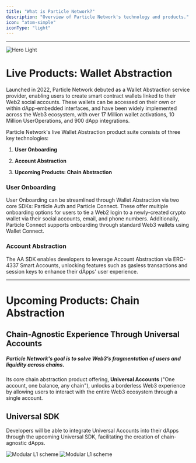 ```yaml
---
title: "What is Particle Network?"
description: "Overview of Particle Network's technology and products."
icon: "atom-simple"
iconType: "light"
---
```


***

<img alt="Hero Light" classname="block dark:hidden" src="/images/hero-dark.png" />

# Live Products: Wallet Abstraction

Launched in 2022, Particle Network debuted as a Wallet Abstraction service provider, enabling users to create smart contract wallets linked to their Web2 social accounts. These wallets can be accessed on their own or within dApp-embedded interfaces, and have been widely implemented across the Web3 ecosystem, with over 17 Million wallet activations, 10 Million UserOperations, and 900 dApp integrations.

Particle Network's live Wallet Abstraction product suite consists of three key technologies:

1. **User Onboarding**

2. **Account Abstraction**

3. **Upcoming Products: Chain Abstraction**

### User Onboarding

User Onboarding can be streamlined through Wallet Abstraction via two core SDKs: Particle Auth and Particle Connect. These offer multiple onboarding options for users to tie a Web2 login to a newly-created crypto wallet via their social accounts, email, and phone numbers. Additionally, Particle Connect supports onboarding through standard Web3 wallets using Wallet Connect.

<Card title="Learn more about Wallet Abstraction" icon="wallet" href="/landing/wallet-abstraction/waas/overview" />

### Account Abstraction

The AA SDK enables developers to leverage Account Abstraction via ERC-4337 Smart Accounts, unlocking features such as gasless transactions and session keys to enhance their dApps' user experience.

<Card title="Learn more about Account Abstraction" icon="gas-pump" href="api-reference/aa/introduction" />

***

# Upcoming Products: Chain Abstraction

## Chain-Agnostic Experience Through Universal Accounts

##### Particle Network's goal is to solve Web3’s fragmentation of users and liquidity across chains.

Its core chain abstraction product offering, **Universal Accounts** ("One account, one balance, any chain"), unlocks a borderless Web3 experience by allowing users to interact with the entire Web3 ecosystem through a single account.&#x20;

## Universal SDK

Developers will be able to integrate Universal Accounts into their dApps through the upcoming Universal SDK, facilitating the creation of chain-agnostic dApps.

<Frame caption="Particle Chain architecture.">
  <img className="block dark:hidden" src="/images/modular-l1.jpg" alt="Modular L1 scheme" />

  <img className="hidden dark:block" src="/images/modular-l1.jpg" alt="Modular L1 scheme" />
</Frame>